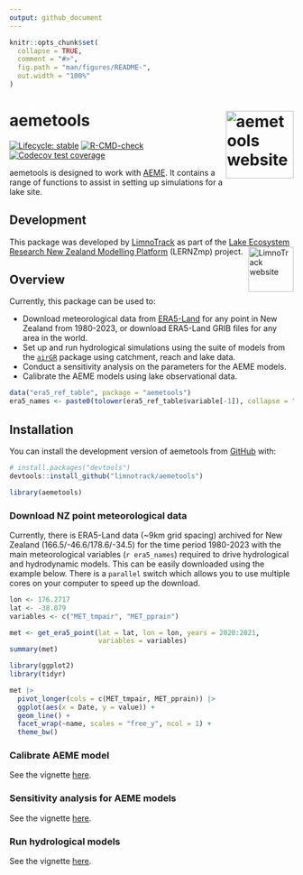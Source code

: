 ```yaml
---
output: github_document
---
```


<!-- README.md is generated from README.Rmd. Please edit that file -->

```r
knitr::opts_chunk$set(
  collapse = TRUE,
  comment = "#>",
  fig.path = "man/figures/README-",
  out.width = "100%"
)
```

# aemetools <a href="https://limnotrack.github.io/aemetools/"><img src="man/figures/logo.png" alt="aemetools website" align="right" height="120"/></a>

<!-- badges: start -->

[![Lifecycle: stable](https://img.shields.io/badge/lifecycle-stable-green.svg)](https://lifecycle.r-lib.org/articles/stages.html#stable) [![R-CMD-check](https://github.com/limnotrack/aemetools/actions/workflows/R-CMD-check.yaml/badge.svg)](https://github.com/limnotrack/aemetools/actions/workflows/R-CMD-check.yaml) [![Codecov test coverage](https://codecov.io/gh/limnotrack/aemetools/branch/main/graph/badge.svg)](https://app.codecov.io/gh/limnotrack/aemetools?branch=main)

<!-- badges: end -->

aemetools is designed to work with [AEME](https://github.com/limnotrack/AEME/). It contains a range of functions to assist in setting up simulations for a lake site.

## Development

This package was developed by [LimnoTrack](http://limnotrack.com/) as part of the [Lake Ecosystem Research New Zealand Modelling Platform](https://limnotrack.shinyapps.io/LERNZmp/) (LERNZmp) project. <a href="http://limnotrack.com/"><img src="man/figures/limnotrack_border.jpg" alt="LimnoTrack website" align="right" height="80"/></a>

## Overview

Currently, this package can be used to:

-   Download meteorological data from [ERA5-Land](https://www.ecmwf.int/en/era5-land) for any point in New Zealand from 1980-2023, or download ERA5-Land GRIB files for any area in the world.
-   Set up and run hydrological simulations using the suite of models from the [`airGR`](https://hydrogr.github.io/airGR/) package using catchment, reach and lake data.
-   Conduct a sensitivity analysis on the parameters for the AEME models.
-   Calibrate the AEME models using lake observational data.

```r
data("era5_ref_table", package = "aemetools")
era5_names <- paste0(tolower(era5_ref_table$variable[-1]), collapse = ", ")

```

## Installation

You can install the development version of aemetools from [GitHub](https://github.com/) with:

``` r
# install.packages("devtools")
devtools::install_github("limnotrack/aemetools")
```

```r
library(aemetools)
```

### Download NZ point meteorological data

Currently, there is ERA5-Land data (\~9km grid spacing) archived for New Zealand (166.5/-46.6/178.6/-34.5) for the time period 1980-2023 with the main meteorological variables (`r era5_names`) required to drive hydrological and hydrodynamic models. This can be easily downloaded using the example below. There is a `parallel` switch which allows you to use multiple cores on your computer to speed up the download.

```r

lon <- 176.2717
lat <- -38.079
variables <- c("MET_tmpair", "MET_pprain")

met <- get_era5_point(lat = lat, lon = lon, years = 2020:2021,
                      variables = variables)
summary(met)
```

```r

library(ggplot2)
library(tidyr)

met |> 
  pivot_longer(cols = c(MET_tmpair, MET_pprain)) |> 
  ggplot(aes(x = Date, y = value)) +
  geom_line() +
  facet_wrap(~name, scales = "free_y", ncol = 1) +
  theme_bw()

```

### Calibrate AEME model

See the vignette [here](https://limnotrack.github.io/aemetools/articles/calibrate-aeme.html).

### Sensitivity analysis for AEME models

See the vignette [here](https://limnotrack.github.io/aemetools/articles/sensitivity-analysis.html).

### Run hydrological models

See the vignette [here](https://limnotrack.github.io/aemetools/articles/run-gr4j.html).
